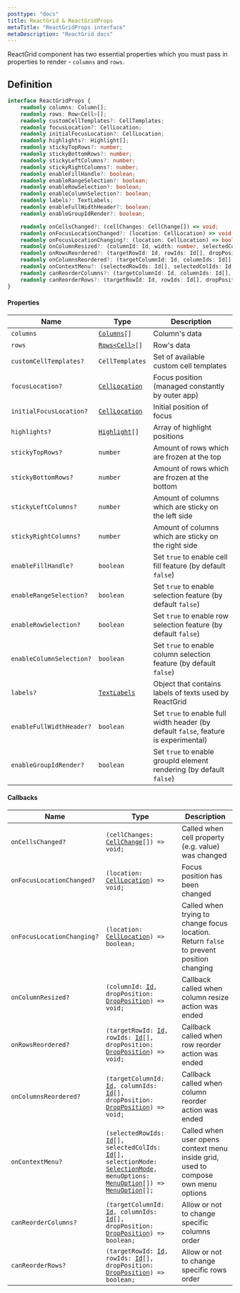 ```yaml
---
posttype: "docs"
title: ReactGrid & ReactGridProps
metaTitle: "ReactGridProps interface"
metaDescription: "ReactGrid docs"
---
```


ReactGrid component has two essential properties which you must pass in properties to render - `columns` and `rows`.

## Definition

```ts
interface ReactGridProps {
    readonly columns: Column[];
    readonly rows: Row<Cell>[];
    readonly customCellTemplates?: CellTemplates;
    readonly focusLocation?: CellLocation;
    readonly initialFocusLocation?: CellLocation;
    readonly highlights?: Highlight[];
    readonly stickyTopRows?: number;
    readonly stickyBottomRows?: number;
    readonly stickyLeftColumns?: number;
    readonly stickyRightColumns?: number;
    readonly enableFillHandle?: boolean;
    readonly enableRangeSelection?: boolean;
    readonly enableRowSelection?: boolean;
    readonly enableColumnSelection?: boolean;
    readonly labels?: TextLabels;
    readonly enableFullWidthHeader?: boolean;
    readonly enableGroupIdRender?: boolean;

    readonly onCellsChanged?: (cellChanges: CellChange[]) => void;
    readonly onFocusLocationChanged?: (location: CellLocation) => void;
    readonly onFocusLocationChanging?: (location: CellLocation) => boolean;
    readonly onColumnResized?: (columnId: Id, width: number, selectedColIds: Id[]) => void;
    readonly onRowsReordered?: (targetRowId: Id, rowIds: Id[], dropPosition: DropPosition) => void;
    readonly onColumnsReordered?: (targetColumnId: Id, columnIds: Id[], dropPosition: DropPosition) => void;
    readonly onContextMenu?: (selectedRowIds: Id[], selectedColIds: Id[], selectionMode: SelectionMode, menuOptions: MenuOption[]) => MenuOption[];
    readonly canReorderColumns?: (targetColumnId: Id, columnIds: Id[], dropPosition: DropPosition) => boolean;
    readonly canReorderRows?: (targetRowId: Id, rowIds: Id[], dropPosition: DropPosition) => boolean;
}
```

#### Properties

Name                            | Type                                                              | Description |
------------------------        | ---------------------------                                       | -------------  |
`columns`                       | [`Columns`](/docs/3.1/7-api/0-interfaces/3-column/)`[]`           | Column's data |
`rows`                          | [`Rows<Cell>`](/docs/3.1/7-api/0-interfaces/2-row/)`[]`           | Row's data |
`customCellTemplates?`          | `CellTemplates`                                                   | Set of available custom cell templates |
`focusLocation?`                | [`CellLocation`](/docs/3.1/7-api/0-interfaces/6-cell-location/)   | Focus position (managed constantly by outer app) |
`initialFocusLocation?`         | [`CellLocation`](/docs/3.1/7-api/0-interfaces/6-cell-location/)   | Initial position of focus |
`highlights?`                   | [`Highlight`](/docs/3.1/7-api/0-interfaces/9-highlight/)`[]`      | Array of highlight positions |
`stickyTopRows?`                | `number`                                                          | Amount of rows which are frozen at the top |
`stickyBottomRows?`             | `number`                                                          | Amount of rows which are frozen at the bottom |
`stickyLeftColumns?`            | `number`                                                          | Amount of columns which are sticky on the left side |
`stickyRightColumns?`           | `number`                                                          | Amount of columns which are sticky on the right side |
`enableFillHandle?`             | `boolean`                                                         | Set `true` to enable cell fill feature (by default `false`) |
`enableRangeSelection?`         | `boolean`                                                         | Set `true` to enable selection feature (by default `false`) |
`enableRowSelection?`           | `boolean`                                                         | Set `true` to enable row selection feature (by default `false`) |
`enableColumnSelection?`        | `boolean`                                                         | Set `true` to enable column selection feature (by default `false`) |
`labels?`                       | [`TextLabels`](/docs/3.1/7-api/0-interfaces/90-textlabels/)       | Object that contains labels of texts used by ReactGrid |
`enableFullWidthHeader?`        | `boolean`                                                         | Set `true` to enable full width header (by default `false`, feature is experimental) |
`enableGroupIdRender?`          | `boolean`                                                         | Set `true` to enable groupId element rendering (by default `false`) |

#### Callbacks

Name                        | Type  | Description  |
------------------------    | ----- | ------------ |
`onCellsChanged?`           | `(cellChanges: `[`CellChange`](/docs/3.1/7-api/1-types/2-cell-change/)`[]) => void;`                                                                                                                                                                                                                                                                          | Called when cell property (e.g. value) was changed |
`onFocusLocationChanged?`   | `(location: `[`CellLocation`](/docs/3.1/7-api/0-interfaces/6-cell-location/)`) => void;`                                                                                                                                                                                                                                                                      | Focus position has been changed |
`onFocusLocationChanging?`  | `(location: `[`CellLocation`](/docs/3.1/7-api/0-interfaces/6-cell-location/)`) => boolean;`                                                                                                                                                                                                                                                                   | Called when trying to change focus location. Return `false` to prevent position changing |
`onColumnResized?`          | `(columnId: `[`Id`](/docs/3.1/7-api/1-types/4-id/)`, dropPosition: `[`DropPosition`](/docs/3.1/7-api/1-types/5-drop-position/)`) => void;`                                                                                                                                                                                                                    | Callback called when column resize action was ended |
`onRowsReordered?`          | `(targetRowId: `[`Id`](/docs/3.1/7-api/1-types/4-id/)`, rowIds: `[`Id`](/docs/3.1/7-api/1-types/4-id/)`[], dropPosition: `[`DropPosition`](/docs/3.1/7-api/1-types/5-drop-position/)`) => void;`                                                                                                                                                              | Callback called when row reorder action was ended |
`onColumnsReordered?`       | `(targetColumnId: `[`Id`](/docs/3.1/7-api/1-types/4-id/)`, columnIds: `[`Id`](/docs/3.1/7-api/1-types/4-id/)`[], dropPosition: `[`DropPosition`](/docs/3.1/7-api/1-types/5-drop-position/)`) => void;`                                                                                                                                                        | Callback called when column reorder action was ended |
`onContextMenu?`            | `(selectedRowIds: `[`Id`](/docs/3.1/7-api/1-types/4-id/)`[], selectedColIds: `[`Id`](/docs/3.1/7-api/1-types/4-id/)`[], selectionMode: `[`SelectionMode`](/docs/3.1/7-api/1-types/7-selection-mode/)`, menuOptions: `[`MenuOption`](/docs/3.1/7-api/0-interfaces/8-menuoption/)`[]) => `[`MenuOption`](/docs/3.1/7-api/0-interfaces/8-menuoption/)`[];`       | Called when user opens context menu inside grid, used to compose own menu options |
`canReorderColumns?`        | `(targetColumnId: `[`Id`](/docs/3.1/7-api/1-types/4-id/)`, columnIds: `[`Id`](/docs/3.1/7-api/1-types/4-id/)`[], dropPosition: `[`DropPosition`](/docs/3.1/7-api/1-types/5-drop-position/)`) => boolean;`                                                                                                                                                     | Allow or not to change specific columns order |
`canReorderRows?`           | `(targetRowId: `[`Id`](/docs/3.1/7-api/1-types/4-id/)`, rowIds: `[`Id`](/docs/3.1/7-api/1-types/4-id/)`[], dropPosition: `[`DropPosition`](/docs/3.1/7-api/1-types/5-drop-position/)`) => boolean;`                                                                                                                                                           | Allow or not to change specific rows order | 